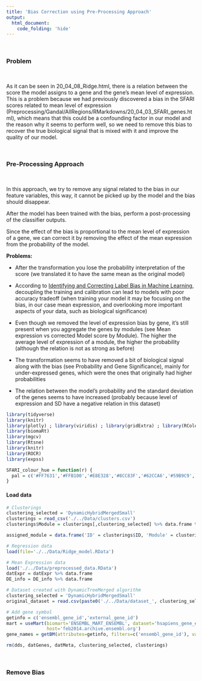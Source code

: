```yaml
---
title: 'Bias Correction using Pre-Processing Approach'
output:
  html_document:
    code_folding: 'hide'
---
```


<br>

### Problem
<br>

As it can be seen in 20_04_08_Ridge.html, there is a relation between the score the model assigns to a gene and the gene's mean level of expression. This is a problem because we had previously discovered a bias in the SFARI scores related to mean level of expression (Preprocessing/Gandal/AllRegions/RMarkdowns/20_04_03_SFARI_genes.html), which means that this could be a confounding factor in our model and the reason why it seems to perform well, so we need to remove this bias to recover the true biological signal that is mixed with it and improve the quality of our model.

<br>

### Pre-Processing Approach
<br>

In this approach, we try to remove any signal related to the bias in our feature variables, this way, it cannot be picked up by the model and the bias should disappear.

After the model has been trained with the bias, perform a post-processing of the classifier outputs.

Since the effect of the bias is proportional to the mean level of expression of a gene, we can correct it by removing the effect of the mean expression from the probability of the model.

**Problems:**

- After the transformation you lose the probability interpretation of the score (we translated it to have the same mean as the original model)

- According to [Identifying and Correcting Label Bias in Machine Learning](https://arxiv.org/pdf/1901.04966.pdf), decoupling the training and calibration can lead to models with poor accuracy tradeoff (when training your model it may be focusing on the bias, in our case mean expression, and overlooking more important aspects of your data, such as biological significance)

- Even though we removed the level of expression bias by gene, it's still present when you aggregate the genes by modules (see Mean expression vs corrected Model score by Module). The higher the average level of expression of a module, the higher the probability (although the relation is not as strong as before)

- The transformation seems to have removed a bit of biological signal along with the bias (see Probability and Gene Significance), mainly for under-expressed genes, which were the ones that originally had higher probabilities

- The relation between the model's probability and the standard deviation of the genes seems to have increased (probably because level of expression and SD have a negative relation in this dataset)


```r

library(tidyverse)
library(knitr)
library(plotly) ; library(viridis) ; library(gridExtra) ; library(RColorBrewer)
library(biomaRt)
library(mgcv)
library(Rtsne)
library(knitr)
library(ROCR)
library(expss)

SFARI_colour_hue = function(r) {
  pal = c('#FF7631','#FFB100','#E8E328','#8CC83F','#62CCA6','#59B9C9','#b3b3b3','#808080','gray','#d9d9d9')[r]
}
```

#### Load data
```r
# Clusterings
clustering_selected = 'DynamicHybridMergedSmall'
clusterings = read_csv('./../Data/clusters.csv')
clusterings$Module = clusterings[,clustering_selected] %>% data.frame %>% unlist %>% unname

assigned_module = data.frame('ID' = clusterings$ID, 'Module' = clusterings$Module)

# Regression data
load(file='./../Data/Ridge_model.RData')

# Mean Expression data
load('./../Data/preprocessed_data.RData')
datExpr = datExpr %>% data.frame
DE_info = DE_info %>% data.frame

# Dataset created with DynamicTreeMerged algorithm
clustering_selected = 'DynamicHybridMergedSmall'
original_dataset = read.csv(paste0('./../Data/dataset_', clustering_selected, '.csv'), row.names=1)

# Add gene symbol
getinfo = c('ensembl_gene_id','external_gene_id')
mart = useMart(biomart='ENSEMBL_MART_ENSEMBL', dataset='hsapiens_gene_ensembl',
               host='feb2014.archive.ensembl.org')
gene_names = getBM(attributes=getinfo, filters=c('ensembl_gene_id'), values=rownames(dataset), mart=mart)

rm(dds, datGenes, datMeta, clustering_selected, clusterings)
```
<br>

### Remove Bias
<br>
